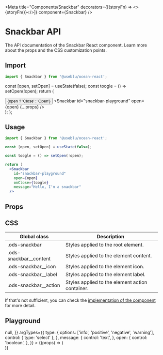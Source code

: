 
<Meta
  title="Components/Snackbar"
  decorators={[(storyFn) => <>{storyFn()}</>]}
  component={Snackbar}
/>

# Snackbar API

The API documentation of the Snackbar React component. Learn more about the props and the CSS customization points.

## Import

```javascript
import { Snackbar } from '@useblu/ocean-react';
```

  const [open, setOpen] = useState(false);
  const toogle = () => setOpen(!open);
  return (
    <div>
      <Button onClick={toogle}>{open ? 'Close' : 'Open'}</Button>
      <Snackbar id="snackbar-playground" open={open} {...props} />
    </div>
  );
};

## Usage

```jsx
import { Snackbar } from '@useblu/ocean-react';

const [open, setOpen] = useState(false);

const toogle = () => setOpen(!open);

return (
  <Snackbar
    id="snackbar-playground"
    open={open}
    onClose={toogle}
    message="Hello, I'm a snackbar"
  />
```

## Props

<ArgsTable of="." />

## CSS

| Global class             | Description                                     |
| ------------------------ | ----------------------------------------------- |
| .ods-snackbar            | Styles applied to the root element.             |
| .ods-snackbar\_\_content | Styles applied to the element content.          |
| .ods-snackbar\_\_icon    | Styles applied to the element icon.             |
| .ods-snackbar\_\_label   | Styles applied to the element label.            |
| .ods-snackbar\_\_action  | Styles applied to the element action container. |

If that's not sufficient, you can check the [implementation of the component](https://github.com/ocean-ds/ocean-web/blob/master/packages/ocean-react/src/Snackbar/Snackbar.tsx) for more detail.

## Playground

<Canvas withToolbar>
  <Story
    name="playground"
    args={{
      type: 'info',
      message: 'Lorem ipsum dolor sit amet.',
      open: false,
      onClose: () => null,
    }}
    argTypes={{
      type: {
        options: ['info', 'positive', 'negative', 'warning'],
        control: { type: 'select' },
      },
      message: {
        control: 'text',
      },
      open: {
        control: 'boolean',
      },
    }}
  >
    {(props) => (
      <div className="centered">
        <DinamicSnackbar
          type={props.type}
          message={props.message}
          position={props.position}
        />
      </div>
    )}
  </Story>
</Canvas>
